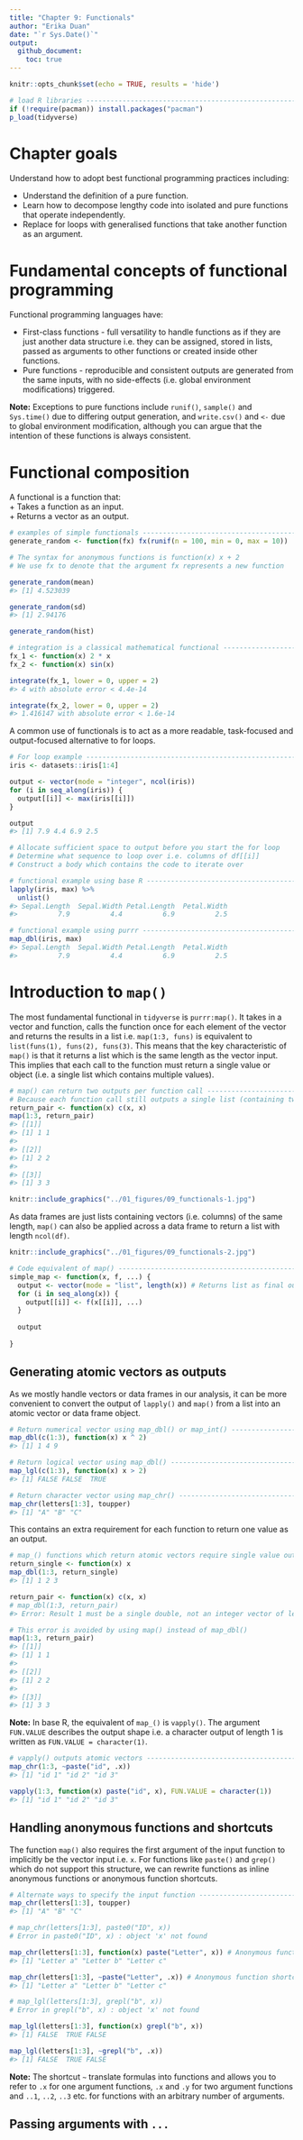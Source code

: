 ```yaml
---
title: "Chapter 9: Functionals"  
author: "Erika Duan"
date: "`r Sys.Date()`"
output: 
  github_document:
    toc: true
---  
```


```r
knitr::opts_chunk$set(echo = TRUE, results = 'hide')
```

```r
# load R libraries -------------------------------------------------------------   
if (!require(pacman)) install.packages("pacman")
p_load(tidyverse)  
```


# Chapter goals   

Understand how to adopt best functional programming practices including:  

+ Understand the definition of a pure function.  
+ Learn how to decompose lengthy code into isolated and pure functions that operate independently.  
+ Replace for loops with generalised functions that take another function as an argument. 


# Fundamental concepts of functional programming       

Functional programming languages have:  

+ First-class functions - full versatility to handle functions as if they are just another data structure i.e. they can be assigned, stored in lists, passed as arguments to other functions or created inside other functions.     
+ Pure functions - reproducible and consistent outputs are generated from the same inputs, with no side-effects (i.e. global environment modifications) triggered.  

**Note:** Exceptions to pure functions include `runif()`, `sample()` and `Sys.time()` due to differing output generation, and `write.csv()` and `<-` due to global environment modification, although you can argue that the intention of these functions is always consistent.    


# Functional composition  

A functional is a function that:  
+ Takes a function as an input.    
+ Returns a vector as an output.  

```r
# examples of simple functionals -----------------------------------------------
generate_random <- function(fx) fx(runif(n = 100, min = 0, max = 10))

# The syntax for anonymous functions is function(x) x + 2
# We use fx to denote that the argument fx represents a new function

generate_random(mean)
#> [1] 4.523039

generate_random(sd)
#> [1] 2.94176

generate_random(hist)
```

```r
# integration is a classical mathematical functional ---------------------------
fx_1 <- function(x) 2 * x
fx_2 <- function(x) sin(x)

integrate(fx_1, lower = 0, upper = 2)
#> 4 with absolute error < 4.4e-14

integrate(fx_2, lower = 0, upper = 2)
#> 1.416147 with absolute error < 1.6e-14
```

A common use of functionals is to act as a more readable, task-focused and output-focused alternative to for loops.  

```r
# For loop example -------------------------------------------------------------
iris <- datasets::iris[1:4]

output <- vector(mode = "integer", ncol(iris))
for (i in seq_along(iris)) {
  output[[i]] <- max(iris[[i]])
}

output
#> [1] 7.9 4.4 6.9 2.5

# Allocate sufficient space to output before you start the for loop
# Determine what sequence to loop over i.e. columns of df[[i]]
# Construct a body which contains the code to iterate over

# functional example using base R ----------------------------------------------
lapply(iris, max) %>%
  unlist()
#> Sepal.Length  Sepal.Width Petal.Length  Petal.Width
#>          7.9          4.4          6.9          2.5

# functional example using purrr -----------------------------------------------
map_dbl(iris, max)
#> Sepal.Length  Sepal.Width Petal.Length  Petal.Width
#>          7.9          4.4          6.9          2.5
```


# Introduction to `map()`  

The most fundamental functional in `tidyverse` is `purrr:map()`. It takes in a vector and function, calls the function once for each element of the vector and returns the results in a list i.e. `map(1:3, funs)` is equivalent to `list(funs(1), funs(2), funs(3)`. This means that the key characteristic of `map()` is that it returns a list which is the same length as the vector input. This implies that each call to the function must return a single value or object (i.e. a single list which contains multiple values).        

```r
# map() can return two outputs per function call -------------------------------
# Because each function call still outputs a single list (containing two values) 
return_pair <- function(x) c(x, x)  
map(1:3, return_pair)
#> [[1]]
#> [1] 1 1
#> 
#> [[2]]
#> [1] 2 2
#> 
#> [[3]]
#> [1] 3 3
```


```r
knitr::include_graphics("../01_figures/09_functionals-1.jpg")
```

As data frames are just lists containing vectors (i.e. columns) of the same length, `map()` can also be applied across a data frame to return a list with length `ncol(df)`.    

```r
knitr::include_graphics("../01_figures/09_functionals-2.jpg")
```

```r
# Code equivalent of map() -----------------------------------------------------
simple_map <- function(x, f, ...) {
  output <- vector(mode = "list", length(x)) # Returns list as final output
  for (i in seq_along(x)) {
    output[[i]] <- f(x[[i]], ...)
  }
  
  output   
  
}
```


## Generating atomic vectors as outputs  

As we mostly handle vectors or data frames in our analysis, it can be more convenient to convert the output of `lapply()` and `map()` from a list into an atomic vector or data frame object. 

```r
# Return numerical vector using map_dbl() or map_int() -------------------------
map_dbl(c(1:3), function(x) x ^ 2)
#> [1] 1 4 9 

# Return logical vector using map_dbl() ----------------------------------------
map_lgl(c(1:3), function(x) x > 2)
#> [1] FALSE FALSE  TRUE  

# Return character vector using map_chr() --------------------------------------
map_chr(letters[1:3], toupper)
#> [1] "A" "B" "C"  
```

This contains an extra requirement for each function to return one value as an output.     

```r
# map_() functions which return atomic vectors require single value outputs ----  
return_single <- function(x) x
map_dbl(1:3, return_single)
#> [1] 1 2 3  

return_pair <- function(x) c(x, x)
# map_dbl(1:3, return_pair)
#> Error: Result 1 must be a single double, not an integer vector of length 2 

# This error is avoided by using map() instead of map_dbl()  
map(1:3, return_pair)
#> [[1]]
#> [1] 1 1
#> 
#> [[2]]
#> [1] 2 2
#> 
#> [[3]]
#> [1] 3 3
```

**Note:** In base R, the equivalent of `map_()` is `vapply()`. The argument `FUN.VALUE` describes the output shape i.e. a character output of length 1 is written as `FUN.VALUE = character(1)`.       

```r
# vapply() outputs atomic vectors ----------------------------------------------  
map_chr(1:3, ~paste("id", .x))
#> [1] "id 1" "id 2" "id 3"

vapply(1:3, function(x) paste("id", x), FUN.VALUE = character(1))
#> [1] "id 1" "id 2" "id 3"
```


## Handling anonymous functions and shortcuts  

The function `map()` also requires the first argument of the input function to implicitly be the vector input i.e. `x`. For functions like `paste()` and `grep()` which do not support this structure, we can rewrite functions as inline anonymous functions or anonymous function shortcuts.     

```r
# Alternate ways to specify the input function ---------------------------------
map_chr(letters[1:3], toupper)
#> [1] "A" "B" "C"  

# map_chr(letters[1:3], paste0("ID", x))
# Error in paste0("ID", x) : object 'x' not found  

map_chr(letters[1:3], function(x) paste("Letter", x)) # Anonymous function
#> [1] "Letter a" "Letter b" "Letter c" 

map_chr(letters[1:3], ~paste("Letter", .x)) # Anonymous function shortcut  
#> [1] "Letter a" "Letter b" "Letter c"  

# map_lgl(letters[1:3], grepl("b", x))
# Error in grepl("b", x) : object 'x' not found  

map_lgl(letters[1:3], function(x) grepl("b", x))
#> [1] FALSE  TRUE FALSE

map_lgl(letters[1:3], ~grepl("b", .x))
#> [1] FALSE  TRUE FALSE
```

**Note:** The shortcut `~` translate formulas into functions and allows you to refer to `.x` for one argument functions, `.x` and `.y` for two argument functions and `..1`, `..2`, `..3` etc. for functions with an arbitrary number of arguments.  


## Passing arguments with `...`  
